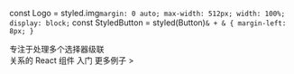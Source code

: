 const Logo = styled.img`
  margin: 0 auto;
  max-width: 512px;
  width: 100%;
  display: block;
`
const StyledButton = styled(Button)`
  & + & {
    margin-left: 8px;
  }
`

<Empty height='72px' />
<Logo src={load('/static/images/logo@2x.png')} />
<Empty height='128px' />

<Typography align='center' variant='h4' color='inherit'>
  专注于处理多个选择器级联
  <br/>
  关系的 React 组件
</Typography>

<Empty height='32px' />

<Typography align='center'>
  <Link href="/getting-started/installation">
    <StyledButton variant="contained" color="secondary">
      入门
    </StyledButton>
  </Link>
  <Link href="/example/basics">
    <StyledButton variant="outlined" color="secondary">
      更多例子 >
    </StyledButton>
  </Link>
</Typography>
